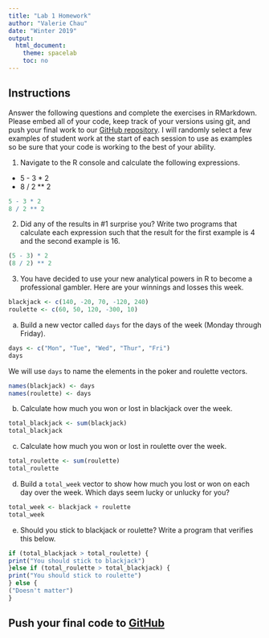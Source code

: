 ```yaml
---
title: "Lab 1 Homework"
author: "Valerie Chau"
date: "Winter 2019"
output:
  html_document:
    theme: spacelab
    toc: no
---
```


## Instructions
Answer the following questions and complete the exercises in RMarkdown. Please embed all of your code, keep track of your versions using git, and push your final work to our [GitHub repository](https://github.com/FRS417-DataScienceBiologists). I will randomly select a few examples of student work at the start of each session to use as examples so be sure that your code is working to the best of your ability.

1. Navigate to the R console and calculate the following expressions.  
  + 5 - 3 * 2  
  + 8 / 2 ** 2  
```r
5 - 3 * 2  
8 / 2 ** 2
```
  
2. Did any of the results in #1 surprise you? Write two programs that calculate each expression such that the result for the first example is 4 and the second example is 16. 
```r
(5 - 3) * 2  
(8 / 2) ** 2
```


3. You have decided to use your new analytical powers in R to become a professional gambler. Here are your winnings and losses this week.
```r
blackjack <- c(140, -20, 70, -120, 240)
roulette <- c(60, 50, 120, -300, 10)
```

a. Build a new vector called `days` for the days of the week (Monday through Friday). 
```r
days <- c("Mon", "Tue", "Wed", "Thur", "Fri")
days
```

We will use `days` to name the elements in the poker and roulette vectors.
```r
names(blackjack) <- days
names(roulette) <- days
```

b. Calculate how much you won or lost in blackjack over the week.
```r

total_blackjack <- sum(blackjack)
total_blackjack
```

c. Calculate how much you won or lost in roulette over the week.  
```r
total_roulette <- sum(roulette)
total_roulette
```

d. Build a `total_week` vector to show how much you lost or won on each day over the week. Which days seem lucky or unlucky for you?
```r
total_week <- blackjack + roulette
total_week
```

e. Should you stick to blackjack or roulette? Write a program that verifies this below.
```r
if (total_blackjack > total_roulette) {
print("You should stick to blackjack")
}else if (total_roulette > total_blackjack) {
print("You should stick to roulette")
} else { 
("Doesn't matter")
}
```

## Push your final code to [GitHub](https://github.com/FRS417-DataScienceBiologists)